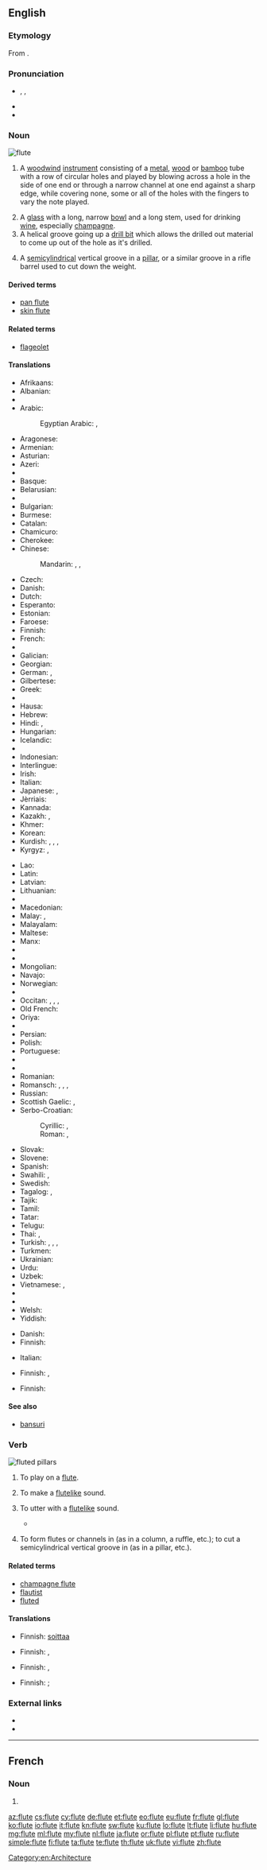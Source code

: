 {{also|flûte}}
==English==

===Etymology===
From {{etyl|fro|en}} {{term|fleüte|lang=fro}}.

===Pronunciation===
* {{enPR|floo͞t}}, {{IPA|/fluːt/}}, {{X-SAMPA|/flu:t/}}
* {{audio|en-us-flute.ogg|Audio (US)}}
* {{rhymes|uːt}}

===Noun===
[[Image:Western_concert_flute.jpg|thumb|flute {{gloss|woodwind instrument}}]]
{{en-noun}}

# {{context|musical instruments}} A [[woodwind]] [[instrument]] consisting of a [[metal]], [[wood]] or [[bamboo]] tube with a row of circular holes and played by blowing across a hole in the side of one end or through a narrow channel at one end against a sharp edge, while covering none, some or all of the holes with the fingers to vary the note played.
# A [[glass]] with a long, narrow [[bowl]] and a long stem, used for drinking [[wine]], especially [[champagne]]. <!--Note: "bowl" is the correct term to use here - confirmed at http://66.102.9.104/search?q=cache:N9GMnphl-vcJ:www.daacs.org/aboutDatabase/pdf/cataloging/Glass.pdf+%22parts+of+a+glass%22+stem&hl=en -->
# A helical groove going up a [[drill bit]] which allows the drilled out material to come up out of the hole as it's drilled.
# {{architecture|firearms}} A [[semicylindrical]] vertical groove in a [[pillar]], or a similar groove in a rifle barrel used to cut down the weight.

====Derived terms====
* [[pan flute]]
* [[skin flute]]

====Related terms====
* [[flageolet]]

====Translations====
{{trans-top|woodwind instrument}}
* Afrikaans: {{t-|af|fluit}}
* Albanian: {{t-|sq|flaut|f}}
* {{trreq|am}}
* Arabic: {{t-|ar|ناي|tr=nāy|sc=Arab}}
*: Egyptian Arabic: {{tø|arz|ناي|m|tr=nāy|sc=Arab}}, {{tø|arz|فلوت|m|tr=flūt|sc=Arab}}
* Aragonese: {{t-|an|flauta|f}}
* Armenian: {{t-|hy|ֆլեյտա|tr=fleyta}}
* Asturian: {{t-|ast|flauta|f}}
* Azeri: {{t+|az|fleyta}}
* {{trreq|ba}}
* Basque: {{t-|eu|txirula}}
* Belarusian: {{t-|be|флейта|f|tr=fljéjta|sc=Cyrl}}
* {{trreq|br}}
* Bulgarian: {{t-|bg|флейта|f|tr=fléjta|sc=Cyrl}}
* Burmese: {{t+|my|ပလွေ|tr=pa̱lwei|sc=Mymr}}
* Catalan: {{t+|ca|flauta|f}}
* Chamicuro: {{tø|ccc|ajtakli}}
* Cherokee: {{t-|chr|ᎠᏤᎷᎯᏍᏗ|tr=atseluhisdi|sc=Cher}}
* Chinese:
*: Mandarin: {{t|cmn|長笛|sc=Hani}}, {{t|cmn|长笛|tr=chángdí|sc=Hani}}, {{t|cmn|笛|tr=dí|sc=Hani}}
* Czech: {{t+|cs|flétna|f}}
* Danish: {{t-|da|fløjte|c}}
* Dutch: {{t+|nl|fluit}}
* Esperanto: {{t-|eo|fluto}}
* Estonian: {{t-|et|flööt}}
* Faroese: {{t-|fo|floyta|f}}
* Finnish: {{t+|fi|huilu}}
* French: {{t+|fr|flûte|f}}
* {{trreq|fur}}
* Galician: {{t+|gl|frauta|f}}
* Georgian: {{t-|ka|ფლეიტა|tr=pleita|sc=Geor}}
* German: {{t+|de|Flöte|f}}, {{t+|de|Querflöte|f}}
* Gilbertese: {{tø|gil|te riri ni man}}
* Greek: {{t+|el|φλάουτο|n|tr=fláouto}}
* {{trreq|gu}}
* Hausa: {{t-|ha|mabuusaa}}
* Hebrew: {{t+|he|חליל|m|alt= חָלִיל|tr=khalil}}
* Hindi: {{t-|hi|बांसुरी|f|tr=bānsurī|sc=Deva}}, {{t-|hi|बंसी|f|tr=bansī|sc=Deva}}
* Hungarian: {{t+|hu|fuvola}}
* Icelandic: {{t+|is|flauta|f}}
* {{trreq|io}}
* Indonesian: {{t+|id|suling}}
* Interlingue: {{t-|ie|flaute}}
* Irish: {{t-|ga|fliúit|f}}
* Italian: {{t+|it|flauto|m}}
* Japanese: {{t+|ja|フルート|tr=furūto}}, {{t+|ja|笛|tr=ふえ, fue|sc=Jpan}}
* Jèrriais: {{tø|roa-jer|fliûte|f}}
* Kannada: {{t+|kn|ಕೊಳಲು|tr=koḷalu|sc=Knda}}
* Kazakh: {{t|kk|сырнай|tr=sırnay|sc=Cyrl}}, {{t|kk|флейта|tr=fleyta|sc=Cyrl}}
* Khmer: {{t+|km|ខ្លុយ|tr=kloy|sc=Khmr}}
* Korean: {{t+|ko|플루트|tr=peulluteu}}
* Kurdish: {{t+|ku|bilûr|f}}, {{t+|ku|ney|f}}, {{t+|ku|fîq|f}}, {{t+|ku|bilûl|f}}
* Kyrgyz: {{t-|ky|флейта|tr=fleyta|sc=Cyrl}}, {{t-|ky|най|tr=nay|sc=Cyrl}}
{{trans-mid}}
* Lao: {{t+|lo|ຂຸ່ຍ|tr=kʰūy|sc=Laoo}}
* Latin: {{t-|la|tibia|f|alt=tībia}}
* Latvian: {{t-|lv|fleite|f}}
* Lithuanian: {{t-|lt|fleita|f}}
* {{trreq|lb}}
* Macedonian: {{t-|mk|флејта|f|tr=fléjta}}
* Malay: {{t-|ms|serunai}}, {{t-|ms|seruling}}
* Malayalam: {{t+|ml|ഓടക്കുഴൽ|sc=Mlym}}
* Maltese: {{t-|mt|flawt|f}}
* Manx: {{t-|gv|maireen}}
* {{trreq|mi}}
* {{trreq|mwl}}
* Mongolian: {{t-|mn|лимбэ|tr=limbe|sc=Cyrl}}
* Navajo: {{tø|nv|tsʼisǫ́ǫ́s}}
* Norwegian: {{t+|no|fløyte|f}}
* {{trreq|nov}}
* Occitan: {{t+|oc|flaüta|f}}, {{t-|oc|flaüita|f}}, {{t-|oc|flèita|f}}, {{t-|oc|floita|f}}
* Old French: {{tø|fro|fleüte|f}}
* Oriya: {{t+|or|ବଂଶୀ|tr=baṁśī|sc=Orya}}
* {{trreq|ps}}
* Persian: {{t+|fa|فلوت|tr=flut|sc=fa-Arab}}
* Polish: {{t+|pl|flet|m}}
* Portuguese: {{t+|pt|flauta|f}}
* {{trreq|pa}}
* {{trreq|raj}}
* Romanian: {{t+|ro|flaut|n}}
* Romansch: {{t|rm|flauta traversa|f}} {{qualifier|Rumantsch Grischun, Sursilvan, Sutsilvan}}, {{t|rm|flöta traversa|f}} {{qualifier|Vallader}}, {{t|rm|flauta|f}} {{qualifier|Surmiran}}, {{t|rm|flöta|f}} {{qualifier|Puter, Vallader}}
* Russian: {{t+|ru|флейта|f|tr=fléjta}}
* Scottish Gaelic: {{t-|gd|cuisle-chiùil|f}}, {{t-|gd|cuislean|m}}
* Serbo-Croatian:
*: Cyrillic: {{t-|sh|фрула|f}}, {{t-|sh|флаута|f}}
*: Roman: {{t-|sh|frula|f}}, {{t-|sh|flauta|f}}
* Slovak: {{t-|sk|flauta|f}}
* Slovene: {{t+|sl|flavta|f}}
* Spanish: {{t+|es|flauta|f}}
* Swahili: {{t+|sw|digali}}, {{t+|sw|filimbi}}
* Swedish: {{t+|sv|flöjt}}
* Tagalog: {{t-|tl|pluta|sc=Cyrl}}, {{t-|tl|bansi}}
* Tajik: {{t-|tg|най|tr=nay|sc=Cyrl}}
* Tamil: {{t+|ta|புல்லாங்குழல்|tr=pullaanguzhal|sc=Taml}}
* Tatar: {{t+|tt|сыбызгы|tr=sıbızğı|sc=Cyrl}}
* Telugu: {{t-|te|వంశి|tr=vaṅśi}}
* Thai: {{t-|th|ฟลุต|tr=flút|sc=Thai}}, {{t-|th|ขลุ่ย|tr=klùi|sc=Thai}}
* Turkish: {{t+|tr|zurna}}, {{t+|tr|sipsi}}, {{t+|tr|flüt}}, {{t+|tr|flavta}}
* Turkmen: {{t-|tk|tüýdük}}
* Ukrainian: {{t+|uk|флейта|f|tr=fléjta|sc=Cyrl}}
* Urdu: {{t-|ur|بانسری|f|tr=bānsurī|sc=ur-Arab}}
* Uzbek: {{t-|uz|fleyta}}
* Vietnamese: {{t+|vi|sáo}}, {{t-|vi|cái sáo}}
* {{trreq|vo}}
* {{trreq|wa}}
* Welsh: {{t+|cy|ffliwt|f}}
* Yiddish: {{t-|yi|פֿלייט|f|tr=fleyt|sc=Hebr}}
{{trans-bottom}}

{{trans-top|glass}}
* Danish: {{t-|da|fløjte|c}}
* Finnish: {{t-|fi|samppanjalasi}}
{{trans-mid}}
* Italian: {{t+|it|flute}}
{{trans-bottom}}

{{trans-top|helical groove going up a drill bit}}
* Finnish: {{t+|fi|ura}}, {{t-|fi|kierre}}
{{trans-mid}}
{{trans-bottom}}

{{trans-top|architecture: vertical groove in a pillar}}
* Finnish: {{t+|fi|ura}}
{{trans-mid}}
{{trans-bottom}}

====See also====
* [[bansuri]]

===Verb===
[[Image:Cincinnati-life-insurance-building-detail.jpg|thumb|fluted [[pillar]]s]]
{{en-verb|flutes|fluting|fluted}}

# {{intransitive}} To play on a [[#Noun|flute]].
# {{intransitive}} To make a [[flutelike]] sound.
# {{transitive}} To utter with a [[flutelike]] sound.
#* {{RQ:Wodehouse Offing|XIII|“Oh, there's my precious Poppet,” said Phyllis, as a distant barking reached the ears. “He's asking for his dinner, the sweet little angel. All right, darling, Mother's coming,” she '''fluted''', and buzzed off on the errand of mercy.}}
# {{transitive}} To form flutes or channels in (as in a column, a ruffle, etc.); to cut a semicylindrical vertical groove in (as in a pillar, etc.).

====Related terms====
* [[champagne flute]]
* [[flautist]]
* [[fluted]] {{pos_a}}

====Translations====
{{trans-top|to play flute}}
* Finnish: [[soittaa#Finnish|soittaa]] {{t+|fi|huilu|alt=huilua}}
{{trans-mid}}
{{trans-bottom}}

{{trans-top|to make a flutelike sound}}
* Finnish: {{t-|fi|huhuilla}} {{qualifier|low pitch}}, {{t-|fi|heläyttää}} {{qualifier|high pitch}}
{{trans-mid}}
{{trans-bottom}}

{{trans-top|to utter with flutelike sound}}
* Finnish: {{t-|fi|huhuilla}} {{qualifier|low pitch}}, {{t-|fi|heläyttää}} {{qualifier|high pitch}}
{{trans-mid}}
{{trans-bottom}}

{{trans-top|to form flutes}}
* Finnish: {{t-|fi|urittaa}} {{qualifier|as in a column}}; {{t+|fi|laskostaa}} {{qualifier|as to form a ruffle}}
{{trans-mid}}
{{trans-bottom}}

===External links===
* {{pedialite}}
* {{Wikisource1911Enc Citation|Flute}}

[[Category:en:Architecture]]

----

==French==

===Noun===
{{fr-noun|f}}

# {{alternative spelling of|flûte|lang=fr}}

[[az:flute]]
[[cs:flute]]
[[cy:flute]]
[[de:flute]]
[[et:flute]]
[[eo:flute]]
[[eu:flute]]
[[fr:flute]]
[[gl:flute]]
[[ko:flute]]
[[io:flute]]
[[it:flute]]
[[kn:flute]]
[[sw:flute]]
[[ku:flute]]
[[lo:flute]]
[[lt:flute]]
[[li:flute]]
[[hu:flute]]
[[mg:flute]]
[[ml:flute]]
[[my:flute]]
[[nl:flute]]
[[ja:flute]]
[[or:flute]]
[[pl:flute]]
[[pt:flute]]
[[ru:flute]]
[[simple:flute]]
[[fi:flute]]
[[ta:flute]]
[[te:flute]]
[[th:flute]]
[[uk:flute]]
[[vi:flute]]
[[zh:flute]]